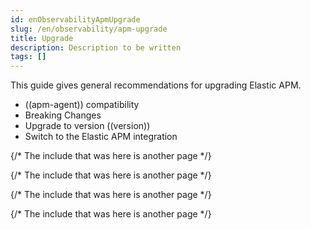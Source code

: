 ```yaml
---
id: enObservabilityApmUpgrade
slug: /en/observability/apm-upgrade
title: Upgrade
description: Description to be written
tags: []
---
```


<div id="apm-upgrade"></div>

This guide gives general recommendations for upgrading Elastic APM.

* <DocLink id="enObservabilityApmAgentServerCompatibility">((apm-agent)) compatibility</DocLink>
* <DocLink id="enObservabilityApmBreaking">Breaking Changes</DocLink>
* <DocLink id="enObservabilityApmUpgradingTo8.x">Upgrade to version ((version))</DocLink>
* <DocLink id="enObservabilityApmUpgradeToApmIntegration">Switch to the Elastic APM integration</DocLink>

{/* The include that was here is another page */}

{/* The include that was here is another page */}

{/* The include that was here is another page */}

{/* The include that was here is another page */}
